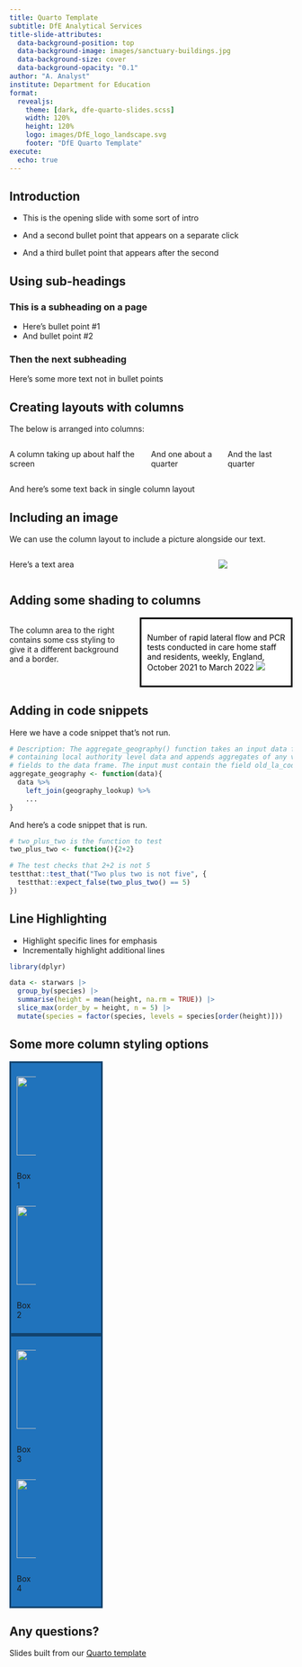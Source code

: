 ```yaml
---
title: Quarto Template
subtitle: DfE Analytical Services
title-slide-attributes:
  data-background-position: top
  data-background-image: images/sanctuary-buildings.jpg
  data-background-size: cover
  data-background-opacity: "0.1"
author: "A. Analyst"
institute: Department for Education
format:
  revealjs:
    theme: [dark, dfe-quarto-slides.scss]
    width: 120%
    height: 120%
    logo: images/DfE_logo_landscape.svg
    footer: "DfE Quarto Template"
execute: 
  echo: true
---
```


## Introduction

::: {.fragment}
- This is the opening slide with some sort of intro
:::

::: {.fragment}
- And a second bullet point that appears on a separate click
:::

::: {.fragment}
- And a third bullet point that appears after the second
:::

## Using sub-headings

### This is a subheading on a page

- Here's bullet point #1
- And bullet point #2

### Then the next subheading

Here's some more text not in bullet points


## Creating layouts with columns

The below is arranged into columns:

:::: {.columns}
::: {.column width="48%"}
A column taking up about half the screen
:::
::: {.column width="24%"}
And one about a quarter
:::
::: {.column width="24%"}
And the last quarter
:::
::::

And here's some text back in single column layout

## Including an image

We can use the column layout to include a picture alongside our text.

:::: {.columns}
::: {.column width="72%"}
Here's a text area
:::
::: {.column width=27%}
![](images/DfE_logo_landscape.svg)
:::
::::

## Adding some shading to columns

::::{.columns}
:::{.column width=42%}
The column area to the right contains some css styling to give it a different background and a border.
:::
:::{.column width=54%}
::::: {style="color: #000; background-color: #fff; padding: 10px; border: solid; border-color: #000; text-align: left;"}
Number of rapid lateral flow and PCR tests conducted in care home staff and residents, weekly, England, October 2021 to March 2022
![](images/Demo-1-chart-opt-2.svg)
:::::
:::
::::

## Adding in code snippets

Here we have a code snippet that's not run.
```r
# Description: The aggregate_geography() function takes an input data frame 
# containing local authority level data and appends aggregates of any value 
# fields to the data frame. The input must contain the field old_la_code.
aggregate_geography <- function(data){
  data %>%
    left_join(geography_lookup) %>%
    ...
}
```

And here's a code snippet that is run.
```r
# two_plus_two is the function to test
two_plus_two <- function(){2+2}

# The test checks that 2+2 is not 5
testthat::test_that("Two plus two is not five", {
  testthat::expect_false(two_plus_two() == 5)
})
```

## Line Highlighting

-   Highlight specific lines for emphasis
-   Incrementally highlight additional lines

``` .r
library(dplyr)

data <- starwars |>
  group_by(species) |>
  summarise(height = mean(height, na.rm = TRUE)) |>
  slice_max(order_by = height, n = 5) |>
  mutate(species = factor(species, levels = species[order(height)]))
```

## Some more column styling options

:::: {.columns}
::::: {style="background-color: #2073BC; padding: 10px; border: solid; border-color: #12436D"}

::: {.column width="24%"}
![](images/DfE_logo_landscape.svg){width=10em}
:::
::: {.column width="24%"}
Box 1
:::

::: {.column width="24%"}
![](images/DfE_logo_landscape.svg){width=10em}
:::
::: {.column width="24%"}
Box 2
:::

:::::
::::

:::: {.columns}
::::: {style="background-color: #2073BC; padding: 10px; border: solid; border-color: #12436D"}
::: {.column width="24%"}
![](images/DfE_logo_landscape.svg){width=10em}
:::
::: {.column width="24%"}
Box 3
:::


::: {.column width="24%"}
![](images/DfE_logo_landscape.svg){width=10em}
:::
::: {.column width="24%"}
Box 4
:::
:::::
::::

::: center-content
## Any questions?

Slides built from our [Quarto template](https://github.com/dfe-analytical-services/quarto-slides-template)
:::